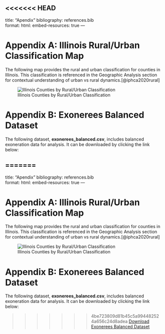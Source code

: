 <<<<<<< HEAD
---
title: "Apendix"
bibliography: references.bib  
format: 
  html:
    embed-resources: true
---

# Appendix A: Illinois Rural/Urban Classification Map

The following map provides the rural and urban classification for counties in Illinois. This classification is referenced in the Geographic Analysis section for contextual understanding of urban vs rural dynamics.[@iphca2020rural]

![Illinois Counties by Rural/Urban Classification](images/rural_urban_county_classification.png)


# Appendix B: Exonerees Balanced Dataset

The following dataset, **exonerees_balanced.csv**, includes balanced exoneration data for analysis. It can be downloaded by clicking the link below:

=======
---
title: "Apendix"
bibliography: references.bib  
format: 
  html:
    embed-resources: true
---

# Appendix A: Illinois Rural/Urban Classification Map

The following map provides the rural and urban classification for counties in Illinois. This classification is referenced in the Geographic Analysis section for contextual understanding of urban vs rural dynamics.[@iphca2020rural]

![Illinois Counties by Rural/Urban Classification](images/rural_urban_county_classification.png)


# Appendix B: Exonerees Balanced Dataset

The following dataset, **exonerees_balanced.csv**, includes balanced exoneration data for analysis. It can be downloaded by clicking the link below:

>>>>>>> 4be723809d81b45c5a994482524a656c24d8adea
[Download Exonerees Balanced Dataset](data/processed-data/exonerees_balanced.csv)